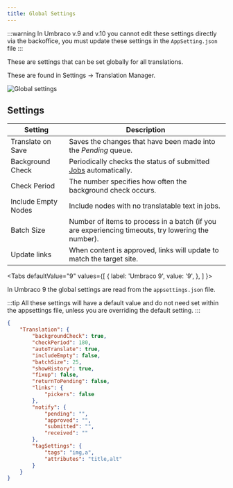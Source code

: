 ```yaml
---
title: Global Settings
---
```


:::warning
In Umbraco v.9 and v.10 you cannot edit these settings directly via the backoffice, you must update these settings in the `AppSetting.json` file
:::

These are settings that can be set globally for all translations.

These are found in Settings -> Translation Manager.

![Global settings](global.png)

## Settings 

Setting | Description 
--|--
Translate on Save | Saves the changes that have been made into the *Pending* queue.
Background Check | Periodically checks the status of submitted [Jobs](fundementals/job) automatically.
Check Period | The number specifies how often the background check occurs.
Include Empty Nodes | Include nodes with no translatable text in jobs.
Batch Size | Number of items to process in a batch (if you are experiencing timeouts, try lowering the number).
Update links | When content is approved, links will update to match the target site.



<Tabs
  defaultValue="9"
  values={[
    { label: 'Umbraco 9', value: '9', },
  ]
}>
<TabItem value="9">

In Umbraco 9 the global settings are read from the `appsettings.json` file.

:::tip
All these settings will have a default value and do not need set within the appsettings file, unless you are 
overriding the default setting.
:::

```json
{
    "Translation": {
        "backgroundCheck": true,
        "checkPeriod": 180,
        "autoTranslate": true,
        "includeEmpty": false,
        "batchSize": 25,
        "showHistory": true,
        "fixup": false,
        "returnToPending": false,
        "links": {
            "pickers": false
        },
        "notify": {
            "pending": "",
            "approved": "",
            "submitted": "",
            "received": ""
        },
        "tagSettings": {
            "tags": "img,a",
            "attributes": "title,alt"
        }
    }
}
```

</TabItem>
</Tabs>